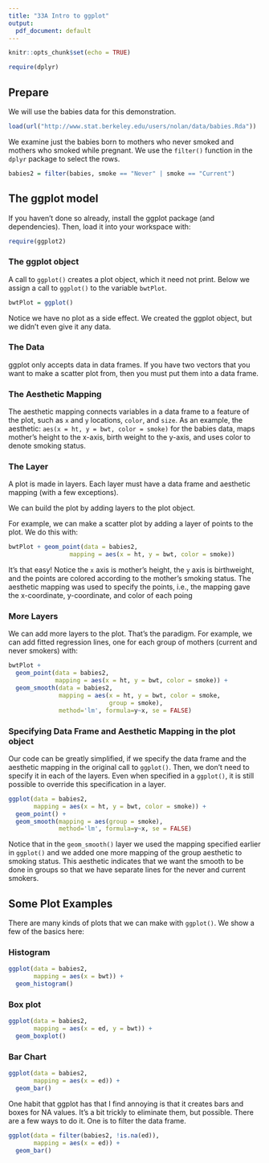```yaml
---
title: "33A Intro to ggplot"
output:
  pdf_document: default
---
```


```r
knitr::opts_chunk$set(echo = TRUE)
```

```r
require(dplyr)
```

## Prepare

We will use the babies data for this demonstration.

```r
load(url("http://www.stat.berkeley.edu/users/nolan/data/babies.Rda"))
```

We examine just the babies born to mothers who never smoked and mothers who smoked while pregnant. We use the `filter()` function in the 
`dplyr` package to select the rows.

```r
babies2 = filter(babies, smoke == "Never" | smoke == "Current")
```


## The ggplot model

If you haven't done so already, install the ggplot package (and dependencies). Then, load it into your workspace with:
```r
require(ggplot2)
```

### The ggplot object

A call to `ggplot()` creates a plot object, which it need not print. Below we assign a call to `ggplot()` to the variable `bwtPlot`.

```r
bwtPlot = ggplot()
```

Notice we have no plot as a side effect.
We created the ggplot object, but we didn't even give it any data.

### The Data

ggplot only accepts data in data frames. If you have two vectors that you want to make a scatter plot from, then you must put them into a data frame.

### The Aesthetic Mapping

The aesthetic mapping connects variables in a data frame to a feature of the plot, such as `x` and `y` locations, `color`, and `size`. As an example, the aesthetic: `aes(x = ht, y = bwt, color = smoke)` for the babies data, maps mother’s height to the x-axis, birth weight to the y-axis, and uses color to denote smoking status.

### The Layer

A plot is made in layers. Each layer must have a data frame and aesthetic mapping (with a few exceptions).

We can build the plot by adding layers to the plot object.

For example, we can make a scatter plot by adding a layer of points to the plot. We do this with:
```r
bwtPlot + geom_point(data = babies2, 
                 mapping = aes(x = ht, y = bwt, color = smoke))
```

It's that easy!
Notice the `x` axis is mother's height, the `y` axis is 
birthweight, and the points are colored according to the mother's smoking status. The aesthetic mapping was used to specify 
the points, i.e., the mapping gave the x-coordinate, y-coordinate, and color 
of each poing

### More Layers

We can add more layers to the plot. That's the paradigm.
For example, we can add fitted regression lines, 
one for each group of mothers (current and never smokers) with:

```r
bwtPlot + 
  geom_point(data = babies2, 
             mapping = aes(x = ht, y = bwt, color = smoke)) +
  geom_smooth(data = babies2, 
              mapping = aes(x = ht, y = bwt, color = smoke, 
                            group = smoke),
              method='lm', formula=y~x, se = FALSE)
```


### Specifying Data Frame and Aesthetic Mapping in the plot object

Our code can be greatly simplified, if we specify the data frame
and the aesthetic mapping in the original call to `ggplot()`.
Then, we don't need to specify it in each of the layers.
Even when specified in a `ggplot()`, it is still possible to 
override this specification in a layer.

```r
ggplot(data = babies2, 
       mapping = aes(x = ht, y = bwt, color = smoke)) +
  geom_point() +
  geom_smooth(mapping = aes(group = smoke),
              method='lm', formula=y~x, se = FALSE)
```

Notice that in the `geom_smooth()` layer we used the 
mapping specified earlier in `ggplot()` and we added one more
mapping of the group aesthetic to smoking status. 
This aesthetic indicates that we want the smooth to be done in groups
so that we have separate lines for the never and current smokers.

## Some Plot Examples

There are many kinds of plots that we can make with `ggplot()`.
We show a few of the basics here:

### Histogram

```r
ggplot(data = babies2, 
       mapping = aes(x = bwt)) +
  geom_histogram() 
```


### Box plot

```r
ggplot(data = babies2, 
       mapping = aes(x = ed, y = bwt)) +
  geom_boxplot() 
```


### Bar Chart

```r
ggplot(data = babies2, 
       mapping = aes(x = ed)) +
  geom_bar() 
```

One habit that ggplot has that I find annoying is that it creates bars and boxes for NA values. It's a bit trickly to eliminate them, but possible. There are a few ways to do it. One is to filter the data frame.

```r
ggplot(data = filter(babies2, !is.na(ed)), 
       mapping = aes(x = ed)) +
  geom_bar() 
```


